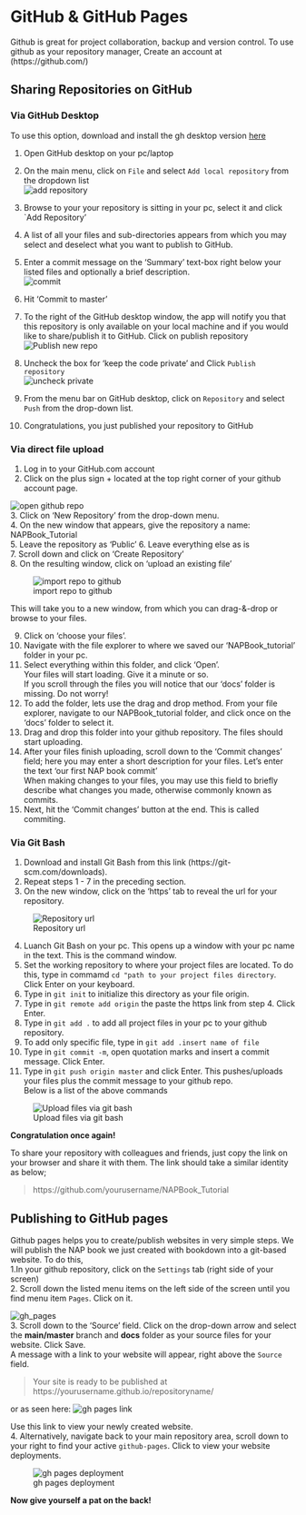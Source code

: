 # GitHub & GitHub Pages
Github is great for project collaboration, backup and version control.
To use github as your repository manager, Create an account at (https://github.com/) 



## Sharing Repositories on GitHub
### Via GitHub Desktop  
To use this option, download and install the gh desktop version [here](https://desktop.github.com/)

1. Open GitHub desktop on your pc/laptop  
2. On the main menu, click on `File` and select `Add local repository` from the dropdown list  
![add repository](tutorial_screenshots/gh_desktop_add_repo.png)    
3. Browse to your your repository is sitting in your pc, select it and click `Add Repository'
4. A list of all your files and sub-directories appears from which you may select and deselect what you want to publish to GitHub.
5. Enter a commit message on the 'Summary' text-box right below your listed files and optionally a brief description.  
![commit](tutorial_screenshots/gh_desktop_commit.png)    
6. Hit 'Commit to master'
7. To the right of the GitHub desktop window, the app will notify you that this repository is only available on your local machine and if you would like to share/publish it to GitHub. Click on publish repository   
![Publish new repo](tutorial_screenshots/gh_desktop_publish_repo.png)    
8. Uncheck the box for ‘keep the code private’ and Click `Publish repository`  
![uncheck private](tutorial_screenshots/gh_desktop_uncheck_private.png)   

9. From the menu bar on GitHub desktop, click on `Repository` and select `Push` from the drop-down list.
10. Congratulations, you just published your repository to GitHub  

### Via direct file upload

1. Log in to your GitHub.com account 
2. Click on the plus sign + located at the top right corner of your github account page. 

![open github repo](tutorial_screenshots/gh_create_repo.png)  
3. Click on 'New Repository' from the drop-down menu.  
4. On the new window that appears, give the repository a name: NAPBook_Tutorial  
5. Leave the repository as 'Public' 
6. Leave everything else as is   
7. Scroll down and click on 'Create Repository'  
8. On the resulting window, click on 'upload an existing file' 

![import repo to github](tutorial_screenshots/gh_uploadfiles.png)

This will take you to a new window, from which you can drag-&-drop or browse to your files.   

9. Click on 'choose your files'.  
10. Navigate with the file explorer to where we saved our 'NAPBook_tutorial' folder in your pc.  
11. Select everything within this folder, and click 'Open'.  
Your files will start loading. Give it a minute or so.  
If you scroll through the files you will notice that our 'docs' folder is missing. Do not worry!  
12. To add the folder, lets use the drag and drop method. From your file explorer, navigate to our NAPBook_tutorial folder, and click once on the 'docs' folder to select it.  
13. Drag and drop this folder into your github repository. The files should start uploading.       
14. After your files finish uploading, scroll down to the 'Commit changes' field; here you may enter a short description for your files. Let's enter the text 'our first NAP book commit'  
When making changes to your files, you may use this field to briefly describe what changes you made, otherwise commonly known as commits.  
6. Next, hit the 'Commit changes' button at the end. This is called commiting.  

### Via Git Bash  

1. Download and install Git Bash from this link (https://git-scm.com/downloads).  
2. Repeat steps 1 - 7 in the preceding section.  
3. On the new window, click on the 'https' tab to reveal the url for your repository.   

![Repository url](tutorial_screenshots/gh_repolink.png)

4. Luanch Git Bash on your pc. This opens up a window with your pc name in the text. This is the command window.  
5. Set the working repository to where your project files are located. To do this, type in commamd `cd "path to your project files directory`. Click Enter on your keyboard.  
6. Type in `git init` to initialize this directory as your file origin.  
7. Type in `git remote add origin` the paste the https link from step 4. Click Enter.  
8. Type in `git add .` to add all project files in your pc to your github repository.  
9. To add only specific file, type in `git add .insert name of file`  
10. Type in `git commit -m`, open quotation marks and insert a commit message. Click Enter.  
10. Type in `git push origin master` and click Enter. This pushes/uploads your files plus the commit message to your github repo.   
Below is a list of the above commands  

![Upload files via git bash](tutorial_screenshots/gh_bash_upload.png)    



__Congratulation once again!__   

To share your repository with colleagues and friends, just copy the link on your browser and share it with them. The link should take a similar identity as below;  

> https://github.com/yourusername/NAPBook_Tutorial

## Publishing to GitHub pages
Github pages helps you to create/publish websites in very simple steps.
We will publish the NAP book we just created with bookdown into a git-based website.
To do this,  
1.In your github repository, click on the `Settings` tab (right side of your screen)  
2. Scroll down the listed menu items on the left side of the screen until you find menu item `Pages`. Click on it.  

![gh_pages](tutorial_screenshots/gh_pages_setup.png)  
3. Scroll down to the 'Source' field. Click on the drop-down arrow and select the __main/master__ branch and __docs__ folder as your source files for your website. Click Save.   
A message with a link to your website will appear, right above the `Source` field.

> Your site is ready to be published at https://yourusername.github.io/repositoryname/

or as seen here: 
![gh pages link](tutorial_screenshots/gh_pageslink.png)  

Use this link to view your newly created website.   
4. Alternatively, navigate back to your main repository area, scroll down to your right to find your active `github-pages`. Click to view your website deployments.  

![gh pages deployment](tutorial_screenshots/gh_pages_deploy.png)   



__Now give yourself a pat on the back!__




